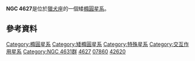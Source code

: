 {{Infobox Galaxy
| name = [[星雲和星團新總表|NGC]]  4627
| image = [[Image:NGC_4627_I_FUV_g2006.jpg|300px]]
|caption = [[GALEX|GALEX]]的NGC 4627[[紫外線|紫外線]]影像。
| credit=  GALEX/[[NASA|NASA]].
| constellation name = [[獵犬座|獵犬座]]<ref name="sinnott1988">{{cite book 
  | author=R. W. Sinnott, editor
  | title= The Complete New General Catalogue and Index Catalogue of Nebulae and Star Clusters by J. L. E. Dreyer
  | year=1988
  | publisher=Sky Publishing Corporation and Cambridge University Press
  | id=ISBN 0-933-34651-4}}</ref>
| epoch = [[J2000|J2000]]
| type = E4 pec<ref name="ned">{{cite web
  | title=NASA/IPAC Extragalactic Database
  | work=Results for NGC 4627
  | url=http://nedwww.ipac.caltech.edu/
  | accessdate=2007-04-01
  | archive-date=2011-05-14
  | archive-url=https://web.archive.org/web/20110514100451/http://nedwww.ipac.caltech.edu/
  | dead-url=no
  }}</ref>
| ra = {{RA|12|41|59.7}}<ref name="ned" />
| dec = {{DEC|+32|34|25}}<ref name="ned" />
| dist_ly =
| z = 542 ± 16公里/秒<ref name="ned" />
| appmag_v = 13.1<ref name="ned" />
| size_v =  2′.6 × 1′.8<ref name="ned" />
| notes = 
| names = [[Uppsala_General_Catalogue|UGC]] 7860,<ref name="ned" /> [[Principal_Galaxies_Catalogue|PGC]] 42620<ref name="ned" />
}}

'''NGC 4627'''是位於[[獵犬座|獵犬座]]的一個矮[[橢圓星系|橢圓星系]]。

== 參考資料 ==
{{reflist}}

{{Catalogs|NGC=4627}}

[[Category:橢圓星系|Category:橢圓星系]]
[[Category:矮橢圓星系|Category:矮橢圓星系]]
[[Category:特殊星系|Category:特殊星系]]
[[Category:交互作用星系|Category:交互作用星系]]
[[Category:NGC_4631群|Category:NGC 4631群]]
[[Category:獵犬座NGC天體|4627]]
[[Category:UGC天體|07860]]
[[Category:PGC天體|42620]]


{{galaxy-stub}}